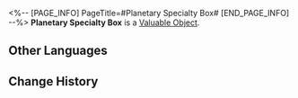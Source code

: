 <%-- [PAGE_INFO]
PageTitle=#Planetary Specialty Box#
[END_PAGE_INFO] --%>
{{Item Infobox
|id          = 300055
|image       = Item Planetary Specialty Box.png{{subst:void|<!--$UPLOAD:<<SpriteOutput/ItemFigures/300041.png>-<Item Planetary Specialty Box.png>-<Item Icons>>-->}}
|type        = Valuable Object
|invCategory = Valuables
|rarity      = 3
|effect      = 
|description = The Cosmos is full of peculiarities. This box contains specialties from various planets. Open it. You might find something you need inside.
}}
'''Planetary Specialty Box''' is a [[Valuable Object]].

==Other Languages==
{{Other Languages
|en   = Planetary Specialty Box
|zhs  = 星球特产箱
|zht  = 星球特產箱
|ja   = 天体特産セット
|ko   = 행성 특산품 상자
|es   = Caja de especialidades planetarias
|fr   = Boîte de spécialités planétaires
|ru   = Шкатулка планетарных редкостей
|th   = เซ็ตของฝากดวงดาว
|vi   = Rương Đặc Sản Hành Tinh
|de   = Planetare Spezialkiste
|id   = Planetary Specialty Box
|pt   = Caixa de Especialidade Planetária
}}

==Change History==
{{Change History|3.0}}